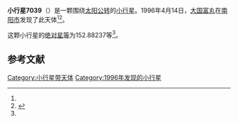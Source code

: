 {{Infobox planet
| bgcolour = #FFFFC0
| name = 7039 Yamagata
| symbol = 
| image = 
| caption = 
| discovery = yes
| discovery_ref = 
| discoverer = [[大国富丸|大国富丸]]
| discovery_site = [[南阳市_(日本)|南陽市]] 
| discovered = 1996年4月14日
| designations = yes
| mp_name = 
| named_after = 
| alt_names = 1996 GO2/ 1952 OB / 1975 XR4 / 1977 EZ8 / 1982 SF10 / 1982 SX12 / 1992 GN1 / 1993 SS14
| mp_category = [[主带小行星|主带小行星]]
| orbit_ref = <ref name="a">[http://ssd.jpl.nasa.gov/sbdb.cgi?sstr=7039 7039 Yamagata] {{Wayback|url=http://ssd.jpl.nasa.gov/sbdb.cgi?sstr=7039 |date=20210901044849 }}，小行星數據庫瀏覽器（JPL Small-Body Database Browser）－[[美国国家航空航天局|美国国家航空航天局]]喷气推进实验室</ref>
| epoch = 2456400.5 (2013年4月18日更新)
| aphelion = {{convert|2.7458700|AU|km|3|abbr=on|lk=out}}
| perihelion = {{convert|2.0484900|AU|km|3|abbr=on}}
| semimajor = {{convert|2.3971800|AU|km|3|abbr=on}}
| eccentricity = 0.1454584
| period = 1355.65566 [[日|日]]<br />3.71[[儒略年|儒略年]]
| avg_speed = 
| inclination = 6.55589
| asc_node = 185.92394
| mean_anomaly = 
| arg_peri = 152.88237
| satellites = 
| physical_characteristics = yes
| dimensions = 
| mass = 
| density = 
| surface_grav = 
| escape_velocity = 
| sidereal_day = 
| axial_tilt = 
| pole_ecliptic_lat = 
| pole_ecliptic_lon = 
| albedo = 
| temperatures= 
| temp_name1 = 
| mean_temp_1 = 
| max_temp_1 = 
| temp_name2 = 
| max_temp_2 = 
| spectral_type = 
| abs_magnitude = 152.88237
}}

'''小行星7039'''（{{lang-en|7039 Yamagata}}）是一颗围绕[[太阳|太阳]][[公转|公转]]的[[小行星|小行星]]。1996年4月14日，[[大国富丸|大国富丸]]在[[南陽市_(日本)|南阳市]]发现了此天体<ref name="a" /><ref>{{cite news|title=小行星列表|url=http://cfa-www.harvard.edu/iau/lists/NumberedMPs.txt|accessdate=2013-07-08|newspaper=哈佛大学|archive-date=2008-05-17|archive-url=https://web.archive.org/web/20080517010638/http://cfa-www.harvard.edu/iau/lists/NumberedMPs.txt|dead-url=no}}</ref>。

这颗小行星的[[绝对星等|绝对星等]]为152.88237等<ref name="a" />。

==参考文献==
{{reflist}}
{{Minor Planet Number|[[小行星7038|小行星7038]]|[[小行星7040|小行星7040]]}}

{{小天体}}

[[Category:小行星带天体|Category:小行星带天体]]
[[Category:1996年发现的小行星|Category:1996年发现的小行星]]

{{asteroid-stub}}
